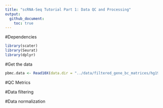 ```yaml
---
title: "scRNA-Seq Tutorial Part 1: Data QC and Processing"
output:
  github_document:
    toc: true
---
```


#Dependencies
```r
library(scater)
library(Seurat)
library(dplyr)
```

#Get the data
```r
pbmc.data <- Read10X(data.dir = "../data/filtered_gene_bc_matrices/hg19/")
```

#QC Metrics

#Data filtering

#Data normalization


